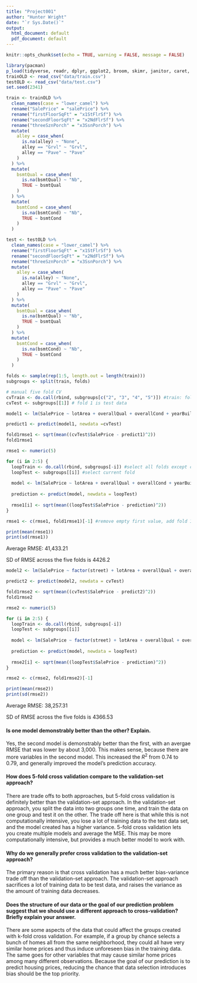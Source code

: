 ```yaml
---
title: "Project001"
author: "Hunter Wright"
date: "`r Sys.Date()`"
output:
  html_document: default
  pdf_document: default
---
```


```r
knitr::opts_chunk$set(echo = TRUE, warning = FALSE, message = FALSE)
```

```r
library(pacman)
p_load(tidyverse, readr, dplyr, ggplot2, broom, skimr, janitor, caret, glmnet)
trainOLD <- read_csv("data/train.csv")
testOLD <- read_csv("data/test.csv")
set.seed(2341)
```

```r
train <- trainOLD %>%
  clean_names(case = "lower_camel") %>%
  rename("SalePrice" = "salePrice") %>%
  rename("firstFloorSqFt" = "x1StFlrSf") %>%
  rename("secondFloorSqFt" = "x2NdFlrSf") %>%
  rename("threeSznPorch" = "x3SsnPorch") %>%
  mutate(
    alley = case_when(
      is.na(alley) ~ "None",
      alley == "Grvl" ~ "Grvl",
      alley == "Pave" ~ "Pave"
    )
  ) %>%
  mutate(
    bsmtQual = case_when(
      is.na(bsmtQual) ~ "Nb",
      TRUE ~ bsmtQual
    )
  ) %>%
  mutate(
    bsmtCond = case_when(
      is.na(bsmtCond) ~ "Nb",
      TRUE ~ bsmtCond
    )
  )

test <- testOLD %>%
  clean_names(case = "lower_camel") %>%
  rename("firstFloorSqFt" = "x1StFlrSf") %>%
  rename("secondFloorSqFt" = "x2NdFlrSf") %>%
  rename("threeSznPorch" = "x3SsnPorch") %>%
  mutate(
    alley = case_when(
      is.na(alley) ~ "None",
      alley == "Grvl" ~ "Grvl",
      alley == "Pave" ~ "Pave"
    )
  ) %>%
  mutate(
    bsmtQual = case_when(
      is.na(bsmtQual) ~ "Nb",
      TRUE ~ bsmtQual
    )
  ) %>%
  mutate(
    bsmtCond = case_when(
      is.na(bsmtCond) ~ "Nb",
      TRUE ~ bsmtCond
    )
  )
```

```r

folds <- sample(rep(1:5, length.out = length(train)))
subgroups <- split(train, folds)


```

```r
# manual five fold CV
cvTrain <- do.call(rbind, subgroups[c("2", "3", "4", "5")]) #train: folds 2-5
cvTest <- subgroups[[1]] # fold 1 is test data

model1 <- lm(SalePrice ~ lotArea + overallQual + overallCond + yearBuilt + factor(neighborhood) + yearRemodAdd, data = cvTrain)

predict1 <- predict(model1, newdata =cvTest)

fold1rmse1 <- sqrt(mean((cvTest$SalePrice - predict1)^2))
fold1rmse1

```

```r

rmse1 <- numeric(5)

for (i in 2:5) {
  loopTrain <- do.call(rbind, subgroups[-i]) #select all folds except current
  loopTest <- subgroups[[i]] #select current fold
  
  model <- lm(SalePrice ~ lotArea + overallQual + overallCond + yearBuilt + factor(neighborhood) + yearRemodAdd, data = loopTrain)
  
  prediction <- predict(model, newdata = loopTest)
  
  rmse1[i] <- sqrt(mean((loopTest$SalePrice - prediction)^2))
}

rmse1 <- c(rmse1, fold1rmse1)[-1] #remove empty first value, add fold 1 rmse

print(mean(rmse1))
print(sd(rmse1))
```

Average RMSE: 41,433.21

SD of RMSE across the five folds is 4426.2

```r

model2 <- lm(SalePrice ~ factor(street) + lotArea + overallQual + overallCond + yearBuilt + factor(neighborhood) + factor(bldgType) + factor(houseStyle) + yearRemodAdd + factor(exterQual) + bedroomAbvGr + kitchenAbvGr, data = cvTrain)

predict2 <- predict(model2, newdata = cvTest)

fold1rmse2 <- sqrt(mean((cvTest$SalePrice - predict2)^2))
fold1rmse2

```

```r
rmse2 <- numeric(5)

for (i in 2:5) {
  loopTrain <- do.call(rbind, subgroups[-i])
  loopTest <- subgroups[[i]]
  
  model <- lm(SalePrice ~ factor(street) + lotArea + overallQual + overallCond + yearBuilt + factor(neighborhood) + factor(bldgType) + factor(houseStyle) + yearRemodAdd + factor(exterQual) + bedroomAbvGr + kitchenAbvGr, data = loopTrain)
  
  prediction <- predict(model, newdata = loopTest)
  
  rmse2[i] <- sqrt(mean((loopTest$SalePrice - prediction)^2))
}

rmse2 <- c(rmse2, fold1rmse2)[-1]

print(mean(rmse2))
print(sd(rmse2))

```

Average RMSE: 38,257.31

SD of RMSE across the five folds is 4366.53

#### Is one model demonstrably better than the other? Explain.

Yes, the second model is demonstrably better than the first, with an avergae RMSE that was lower by about 3,000. This makes sense, because there are more variables in the second model. This increased the $R^2$ from 0.74 to 0.79, and generally improved the model's prediction accuracy.

#### How does 5-fold cross validation compare to the validation-set approach?

There are trade offs to both approaches, but 5-fold cross validation is definitely better than the validation-set approach. In the validation-set approach, you split the data into two groups one time, and train the data on one group and test it on the other. The trade off here is that while this is not computationally intensive, you lose a lot of training data to the test data set, and the model created has a higher variance. 5-fold cross validation lets you create multiple models and average the MSE. This may be more computationally intensive, but provides a much better model to work with.

#### Why do we generally prefer cross validation to the validation-set approach?

The primary reason is that cross validation has a much better bias-variance trade off than the validation-set approach. The validation-set approach sacrifices a lot of training data to be test data, and raises the variance as the amount of training data decreases.

#### Does the structure of our data or the goal of our prediction problem suggest that we should use a different approach to cross-validation? Briefly explain your answer.

There are some aspects of the data that could affect the groups created with k-fold cross validation. For example, if a group by chance selects a bunch of homes all from the same neighborhood, they could all have very similar home prices and thus induce unforeseen bias in the training data. The same goes for other variables that may cause similar home prices among many different observations. Because the goal of our prediction is to predict housing prices, reducing the chance that data selection introduces bias should be the top priority.
